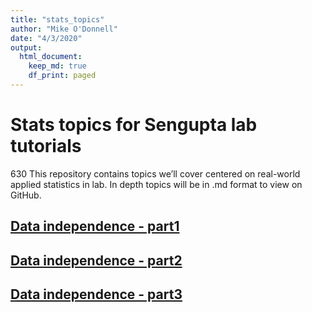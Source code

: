 ```yaml
---
title: "stats_topics"
author: "Mike O'Donnell"
date: "4/3/2020"
output:
  html_document:
    keep_md: true
    df_print: paged
---
```


# Stats topics for Sengupta lab tutorials
630
This repository contains topics we'll cover centered on real-world applied statistics in lab. In depth topics will be in .md format to view on GitHub.

## [Data independence - part1](NathanData.md)

## [Data independence - part2](LaurenData.md)

## [Data independence - part3](Simulation.md)